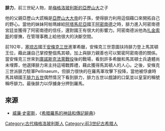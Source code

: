 '''腓力'''，前三世紀人物，是[[梅格洛玻利斯的亞歷山大|梅格洛玻利斯的亞歷山大]]之子

他的父親亞歷山大謊稱是[[亞歷山大大帝|亞歷山大大帝]]的子孫，使得腓力利用這個藉口來開拓自己的野心。當他的妹妹阿帕瑪嫁給[[阿塔馬尼亞|阿塔馬尼亞]]國王[[阿塔馬尼亞的阿密南德|阿密南德]]之時，腓力進入阿密南德宮廷並獲得了阿密南德的信任，還對國王有很大的影響力。阿密南德派他為[[扎金索斯|扎金索斯]]的督撫，在管理事務上給他很大的決斷空間。

前192年，[[塞琉古帝國|塞琉古]]國王[[安條克三世|安條克三世]]進軍希臘，安條克三世意圖扶持腓力登上馬其頓王位，藉此讓自己掌控整個馬其頓，加上與腓力親善也可以緊密阿密南德的關係。當安條克三世來到[[庫諾斯克法萊戰役|庫諾斯克法萊戰役]]後的戰場，看到許多希臘和馬其頓士兵遺體尚未埋葬，他選擇腓力來主持這場戰葬禮，藉此獲得馬其頓人的人心。之後，安條克三世派腓力駐軍Pellinaeum，但腓力很快的在羅馬軍攻擊下投降，當他被俘虜時馬其頓國王[[腓力五世_(馬其頓)|腓力五世]]偶然情況下看到腓力，腓力五世以戲謔的口氣並以皇室的稱號稱呼腓力。最後腓力以俘擄身分押到羅馬。

==來源==
*[[威廉·史密斯_(辭典編纂者)|威廉·史密斯]]，《[[希腊羅馬的神話和傳記辭典|希腊羅馬的神話和傳記辭典]]》

[[Category:古代梅格洛玻利斯人|Category:古代梅格洛玻利斯人]]
[[Category:前3世纪古希腊人|Category:前3世纪古希腊人]]